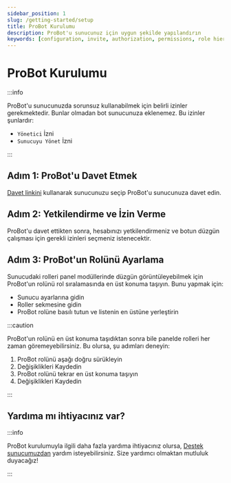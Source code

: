 ```yaml
---
sidebar_position: 1
slug: /getting-started/setup
title: ProBot Kurulumu
description: ProBot'u sunucunuz için uygun şekilde yapılandırın
keywords: [configuration, invite, authorization, permissions, role hierarchy]
---
```


# ProBot Kurulumu 

:::info

ProBot'u sunucunuzda sorunsuz kullanabilmek için belirli izinler gerekmektedir. Bunlar olmadan bot sunucunuza eklenemez. Bu izinler şunlardır:

- `Yönetici` İzni 
- `Sunucuyu Yönet` İzni

:::

## Adım 1: ProBot'u Davet Etmek

[Davet linkini](https://probot.io/invite) kullanarak sunucunuzu seçip ProBot'u sunucunuza davet edin.

## Adım 2: Yetkilendirme ve İzin Verme

ProBot'u davet ettikten sonra, hesabınızı yetkilendirmeniz ve botun düzgün çalışması için gerekli izinleri seçmeniz istenecektir.

## Adım 3: ProBot'un Rolünü Ayarlama

Sunucudaki rolleri panel modüllerinde düzgün görüntüleyebilmek için ProBot'un rolünü rol sıralamasında en üst konuma taşıyın. Bunu yapmak için:
- Sunucu ayarlarına gidin 
- Roller sekmesine gidin
- ProBot rolüne basılı tutun ve listenin en üstüne yerleştirin

:::caution

ProBot'un rolünü en üst konuma taşıdıktan sonra bile panelde rolleri her zaman göremeyebilirsiniz. Bu olursa, şu adımları deneyin:
1. ProBot rolünü aşağı doğru sürükleyin 
2. Değişiklikleri Kaydedin
3. ProBot rolünü tekrar en üst konuma taşıyın
4. Değişiklikleri Kaydedin

:::

## Yardıma mı ihtiyacınız var?

:::info

ProBot kurulumuyla ilgili daha fazla yardıma ihtiyacınız olursa, [Destek sunucumuzdan](https://discord.gg/probot) yardım isteyebilirsiniz. Size yardımcı olmaktan mutluluk duyacağız!

:::
